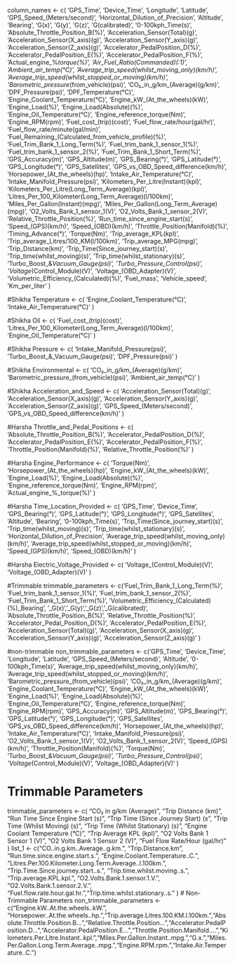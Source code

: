 
column_names <- c(
  'GPS_Time', 'Device_Time', 'Longitude', 'Latitude',
  'GPS_Speed_(Meters/second)', 'Horizontal_Dilution_of_Precision',
  'Altitude', 'Bearing', 'G(x)', 'G(y)', 'G(z)', 'G(calibrated)',
  '0-100kph_Time(s)', 'Absolute_Throttle_Position_B(%)',
  'Acceleration_Sensor(Total)(g)', 'Acceleration_Sensor(X_axis)(g)',
  'Acceleration_Sensor(Y_axis)(g)', 'Acceleration_Sensor(Z_axis)(g)',
  'Accelerator_PedalPosition_D(%)', 'Accelerator_PedalPosition_E(%)',
  'Accelerator_PedalPosition_F(%)', 'Actual_engine_%_torque(%)',
  'Air_Fuel_Ratio(Commanded)(:1)', 'Ambient_air_temp(°C)',
  'Average_trip_speed(whilst_moving_only)(km/h)',
  'Average_trip_speed(whilst_stopped_or_moving)(km/h)',
  'Barometric_pressure_(from_vehicle)(psi)',
  'CO₂_in_g/km_(Average)(g/km)', 'DPF_Pressure(psi)',
  'DPF_Temperature(°C)', 'Engine_Coolant_Temperature(°C)',
  'Engine_kW_(At_the_wheels)(kW)', 'Engine_Load(%)',
  'Engine_Load(Absolute)(%)', 'Engine_Oil_Temperature(°C)',
  'Engine_reference_torque(Nm)', 'Engine_RPM(rpm)',
  'Fuel_cost_(trip)(cost)', 'Fuel_flow_rate/hour(gal/hr)',
  'Fuel_flow_rate/minute(gal/min)',
  'Fuel_Remaining_(Calculated_from_vehicle_profile)(%)',
  'Fuel_Trim_Bank_1_Long_Term(%)', 'Fuel_trim_bank_1_sensor_1(%)',
  'Fuel_trim_bank_1_sensor_2(%)', 'Fuel_Trim_Bank_1_Short_Term(%)',
  'GPS_Accuracy(m)', 'GPS_Altitude(m)', 'GPS_Bearing(°)',
  'GPS_Latitude(°)', 'GPS_Longitude(°)', 'GPS_Satellites',
  'GPS_vs_OBD_Speed_difference(km/h)', 'Horsepower_(At_the_wheels)(hp)',
  'Intake_Air_Temperature(°C)', 'Intake_Manifold_Pressure(psi)',
  'Kilometers_Per_Litre(Instant)(kpl)',
  'Kilometers_Per_Litre(Long_Term_Average)(kpl)',
  'Litres_Per_100_Kilometer(Long_Term_Average)(l/100km)',
  'Miles_Per_Gallon(Instant)(mpg)',
  'Miles_Per_Gallon(Long_Term_Average)(mpg)',
  'O2_Volts_Bank_1_sensor_1(V)', 'O2_Volts_Bank_1_sensor_2(V)',
  'Relative_Throttle_Position(%)', 'Run_time_since_engine_start(s)',
  'Speed_(GPS)(km/h)', 'Speed_(OBD)(km/h)',
  'Throttle_Position(Manifold)(%)', 'Timing_Advance(°)', 'Torque(Nm)',
  'Trip_average_KPL(kpl)', 'Trip_average_Litres/100_KM(l/100km)',
  'Trip_average_MPG(mpg)', 'Trip_Distance(km)',
  'Trip_Time(Since_journey_start)(s)', 'Trip_time(whilst_moving)(s)',
  'Trip_time(whilst_stationary)(s)', 'Turbo_Boost_&_Vacuum_Gauge(psi)',
  'Turbo_Pressure_Control(psi)', 'Voltage_(Control_Module)(V)',
  'Voltage_(OBD_Adapter)(V)', 'Volumetric_Efficiency_(Calculated)(%)',
  'Fuel_mass', 'Vehicle_speed', 'Km_per_liter'
)


#Shikha
Temperature <- c(
  'Engine_Coolant_Temperature(°C)',
  'Intake_Air_Temperature(°C)'
)

#Shikha
Oil <- c(
  'Fuel_cost_(trip)(cost)',
  'Litres_Per_100_Kilometer(Long_Term_Average)(l/100km)',
  'Engine_Oil_Temperature(°C)'
)

#Shikha
Pressure <- c(
  'Intake_Manifold_Pressure(psi)',
  'Turbo_Boost_&_Vacuum_Gauge(psi)',
  'DPF_Pressure(psi)'
)

#Shikha
Environmental <- c(
  'CO₂_in_g/km_(Average)(g/km)',
  'Barometric_pressure_(from_vehicle)(psi)',
  'Ambient_air_temp(°C)'
)

#Shikha
Acceleration_and_Speed <- c(
  'Acceleration_Sensor(Total)(g)',
  'Acceleration_Sensor(X_axis)(g)',
  'Acceleration_Sensor(Y_axis)(g)',
  'Acceleration_Sensor(Z_axis)(g)',
  'GPS_Speed_(Meters/second)',
  'GPS_vs_OBD_Speed_difference(km/h)'
)

#Harsha
Throttle_and_Pedal_Positions <- c(
  'Absolute_Throttle_Position_B(%)',
  'Accelerator_PedalPosition_D(%)',
  'Accelerator_PedalPosition_E(%)',
  'Accelerator_PedalPosition_F(%)',
  'Throttle_Position(Manifold)(%)',
  'Relative_Throttle_Position(%)'
)

#Harsha
Engine_Performance <- c(
  'Torque(Nm)',
  'Horsepower_(At_the_wheels)(hp)',
  'Engine_kW_(At_the_wheels)(kW)',
  'Engine_Load(%)',
  'Engine_Load(Absolute)(%)',
  'Engine_reference_torque(Nm)',
  'Engine_RPM(rpm)',
  'Actual_engine_%_torque(%)'
)

#Harsha
Time_Location_Provided <- c(
  'GPS_Time',
  'Device_Time',
  'GPS_Bearing(°)',
  'GPS_Latitude(°)',
  'GPS_Longitude(°)',
  'GPS_Satellites',
  'Altitude',
  'Bearing',
  '0-100kph_Time(s)',
  'Trip_Time(Since_journey_start)(s)',
  'Trip_time(whilst_moving)(s)',
  'Trip_time(whilst_stationary)(s)',
  'Horizontal_Dilution_of_Precision',
  'Average_trip_speed(whilst_moving_only)(km/h)',
  'Average_trip_speed(whilst_stopped_or_moving)(km/h)',
  'Speed_(GPS)(km/h)',
  'Speed_(OBD)(km/h)'
)

#Harsha
Electric_Voltage_Provided <- c(
  'Voltage_(Control_Module)(V)',
  'Voltage_(OBD_Adapter)(V)'
)


#Trimmable
trimmable_parameters <- c('Fuel_Trim_Bank_1_Long_Term(%)',
  'Fuel_trim_bank_1_sensor_1(%)',
  'Fuel_trim_bank_1_sensor_2(%)',
  'Fuel_Trim_Bank_1_Short_Term(%)',
  'Volumetric_Efficiency_(Calculated)(%)_Bearing',
  '_G(x)',
  '_G(y)',
  '_G(z)',
  '_G(calibrated)',
  'Absolute_Throttle_Position_B(%)',
  'Relative_Throttle_Position(%)',
  'Accelerator_Pedal_Position_D(%)',
  'Accelerator_PedalPosition_E(%)',
  'Acceleration_Sensor(Total)(g)',
  'Acceleration_Sensor(X_axis)(g)',
  'Acceleration_Sensor(Y_axis)(g)',
  'Acceleration_Sensor(Z_axis)(g)'
  )

#non-trimmable
non_trimmable_parameters <- c('GPS_Time',
                              'Device_Time',
                              'Longitude',
                              'Latitude',
                              'GPS_Speed_(Meters/second)',
                              'Altitude',
                              '0-100kph_Time(s)',
                              'Average_trip_speed(whilst_moving_only)(km/h)',
                              'Average_trip_speed(whilst_stopped_or_moving)(km/h)',
                              'Barometric_pressure_(from_vehicle)(psi)',
                              'CO₂_in_g/km_(Average)(g/km)',
                              'Engine_Coolant_Temperature(°C)',
                              'Engine_kW_(At_the_wheels)(kW)',
                              'Engine_Load(%)',
                              'Engine_Load(Absolute)(%)',
                              'Engine_Oil_Temperature(°C)',
                              'Engine_reference_torque(Nm)',
                              'Engine_RPM(rpm)',
                              'GPS_Accuracy(m)',
                              'GPS_Altitude(m)',
                              'GPS_Bearing(°)',
                              'GPS_Latitude(°)',
                              'GPS_Longitude(°)',
                              'GPS_Satellites',
                              'GPS_vs_OBD_Speed_difference(km/h)',
                              'Horsepower_(At_the_wheels)(hp)',
                              'Intake_Air_Temperature(°C)',
                              'Intake_Manifold_Pressure(psi)',
                              'O2_Volts_Bank_1_sensor_1(V)',
                              'O2_Volts_Bank_1_sensor_2(V)',
                              'Speed_(GPS)(km/h)',
                              'Throttle_Position(Manifold)(%)',
                              'Torque(Nm)',
                              'Turbo_Boost_&_Vacuum_Gauge(psi)',
                              'Turbo_Pressure_Control(psi)',
                              'Voltage_(Control_Module)(V)',
                              'Voltage_(OBD_Adapter)(V)'
                              )

# Trimmable Parameters
trimmable_parameters <- c(
  "CO₂ in g/km (Average)",
  "Trip Distance (km)",
  "Run Time Since Engine Start (s)",
  "Trip Time (Since Journey Start) (s",
  "Trip Time (Whilst Moving) (s)",
  "Trip Time (Whilst Stationary) (s)",
  "Engine Coolant Temperature (°C)",
  "Trip Average KPL (kpl)",
  "O2 Volts Bank 1 Sensor 1 (V)",
  "O2 Volts Bank 1 Sensor 2 (V)",
  "Fuel Flow Rate/Hour (gal/hr)"
)
list_1 <- c("CO..in.g.km..Average..g.km.", "Trip.Distance.km",
                 "Run.time.since.engine.start.s.", "Engine.Coolant.Temperature..C.",
                 "Litres.Per.100.Kilometer.Long.Term.Average..l.100km.", "Trip.Time.Since.journey.start..s.",
                 "Trip.time.whilst.moving..s.", "Trip.average.KPL.kpl.",
                 "O2.Volts.Bank.1.sensor.1.V.", "O2.Volts.Bank.1.sensor.2.V.", "Fuel.flow.rate.hour.gal.hr.","Trip.time.whilst.stationary..s."
                 )
# Non-Trimmable Parameters
non_trimmable_parameters <- c("Engine.kW..At.the.wheels..kW.", "Horsepower..At.the.wheels..hp.","Trip.average.Litres.100.KM.l.100km.","Absolute.Throttle.Position.B...","Relative.Throttle.Position...","Accelerator.PedalPosition.D...","Accelerator.PedalPosition.E...","Throttle.Position.Manifold....","Kilometers.Per.Litre.Instant..kpl.","Miles.Per.Gallon.Instant..mpg.","G.x.","Miles.Per.Gallon.Long.Term.Average..mpg.","Engine.RPM.rpm.","Intake.Air.Temperature..C.")

    